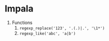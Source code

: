 # Impala

1. Functions
    1. `regexp_replace('123', '.(.)|.', '\1*')`
    2. `regexp_like('abc', 'a|b')`